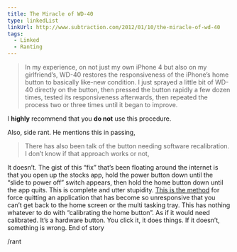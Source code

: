 ```yaml
---
title: The Miracle of WD-40
type: linkedList
linkUrl: http://www.subtraction.com/2012/01/10/the-miracle-of-wd-40
tags:
  - Linked
  - Ranting
---
```


> In my experience, on not just my own iPhone 4 but also on my girlfriend’s, WD-40 restores the responsiveness of the iPhone’s home button to basically like-new condition. I just sprayed a little bit of WD-40 directly on the button, then pressed the button rapidly a few dozen times, tested its responsiveness afterwards, then repeated the process two or three times until it began to improve.

I **highly** recommend that you **do not** use this procedure.

Also, side rant. He mentions this in passing,

> There has also been talk of the button needing software recalibration. I don’t know if that approach works or not,

It doesn’t. The gist of this “fix” that’s been floating around the internet is that you open up the stocks app, hold the power button down until the “slide to power off” switch appears, then hold the home button down until the app quits. This is complete and utter stupidity. [This is the method](http://www.iphonehacks.com/2010/02/how-to-force-quit-when-iphone-app-hangs-free-up-resources-used-iphone-app.html) for force quitting an application that has become so unresponsive that you can’t get back to the home screen or the multi tasking tray. This has nothing whatever to do with “calibrating the home button”. As if it would need calibrated. It’s a hardware button. You click it, it does things. If it doesn’t, something is wrong. End of story

/rant
